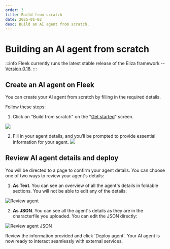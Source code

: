 ```yaml
---
order: 3
title: Build from scratch
date: 2025-01-02
desc: Build an AI agent from scratch.
---
```


# Building an AI agent from scratch

:::info
Fleek currently runs the latest stable release of the Eliza framework -- [Version 0.18](https://github.com/elizaOS/eliza/releases).
:::

## Create an AI agent on Fleek

You can create your AI agent from scratch by filling in the required details.

Follow these steps:

1. Click on "Build from scratch" on the "[Get started](http://fleek.xyz/eliza/)" screen.

![](./b-build.png)

2. Fill in your agent details, and you’ll be prompted to provide essential information for your agent.
   ![](./build.png)

## Review AI agent details and deploy

You will be directed to a page to confirm your agent details. You can choose one of two ways to review your agent's details:

1. **As Text**. You can see an overview of all the agent's details in foldable sections. You will not be able to edit any of the details:

![Review agent](./review-agent.png)

2. **As JSON**. You can see all the agent's details as they are in the characterfile you uploaded. You can edit the JSON directly:

![Review agent JSON](./review-json.png)

Review the information provided and click 'Deploy agent'. Your AI agent is now ready to interact seamlessly with external services.
